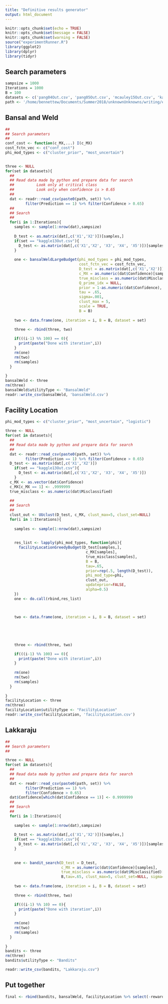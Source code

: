 ```yaml
---
title: "Definitive results generator"
output: html_document
---
```


```r
knitr::opts_chunk$set(echo = TRUE)
knitr::opts_chunk$set(message = FALSE)
knitr::opts_chunk$set(warning = FALSE)
source("experimentRunner.R")
library(ggplot2)
library(dplyr)
library(tidyr)
```


## Search parameters

```r
sampsize = 1000
Iterations = 1000
B = 100
datasets <- c('pang04Out.csv', 'pang05Out.csv', 'mcauley15Out.csv', 'kaggle13Out.csv')
path <- '/home/bennettew/Documents/Summer2018/unknownUnknowns/writing/experimentsAndPlots/inputFiles/'
```


## Bansal and Weld

```r
##
## Search parameters
##
conf_cost <- function(c_MX,...) I(c_MX)                                    ## Cost as defined in Bansal and Weld
cost_fctn_vec <- c("conf_cost")       
phi_mod_types <- c("cluster_prior", "most_uncertain")                      ## Run for cluster_prior phi estimation, and most_uncertain
                                      

three <- NULL
for(set in datasets){
  ##
  ## Read data made by python and prepare data for search
  ##          Look only at critical class
  ##          Look only when confidence is > 0.65
  ##
  dat <- readr::read_csv(paste0(path, set)) %>%  
         filter(Prediction == 1) %>% filter(Confidence > 0.65)
  ##
  ## Search
  ##
  for(i in 1:Iterations){ 
    samples <- sample(1:nrow(dat),sampsize)
    
    D_test <- as.matrix(dat[,c('X1','X2')])[samples,]
    if(set == "kaggle13Out.csv"){
      D_test <- as.matrix(dat[,c('X1','X2', 'X3', 'X4', 'X5')])[samples,]  
    }
    
    one <- bansalWeldLargeBudget(phi_mod_types = phi_mod_types,
                                 cost_fctn_vec = cost_fctn_vec,
                                 D_test = as.matrix(dat[,c('X1','X2')])[samples,],
                                 c_MX = as.numeric(dat$Confidence)[samples], 
                                 true_misclass = as.numeric(dat$Misclassified)[samples],
                                 Q_prime_idx = NULL,
                                 prior = 1-as.numeric(dat$Confidence),
                                 tau = .65,
                                 sigma=.001,
                                 clust_max = 5,
                                 scale = TRUE,
                                 B = B)
  
    two <- data.frame(one, iteration = i, B = B, dataset = set)
    
    three <- rbind(three, two)

    if(((i-1) %% 100) == 0){
      print(paste("Done with iteration",i))
    }
    rm(one)
    rm(two)
    rm(samples)
  } 
  
}
bansalWeld <- three
rm(three)
bansalWeld$utilityType <- "BansalWeld"
readr::write_csv(bansalWeld, 'bansalWeld.csv')
```


## Facility Location

```r
phi_mod_types <- c("cluster_prior", "most_uncertain", "logistic")

three <- NULL
for(set in datasets){
  ##
  ## Read data made by python and prepare data for search
  ##
  dat <- readr::read_csv(paste0(path, set)) %>%  
         filter(Prediction == 1) %>% filter(Confidence > 0.65) 
  D_test <- as.matrix(dat[,c('X1','X2')])
    if(set == "kaggle13Out.csv"){
      D_test <- as.matrix(dat[,c('X1','X2', 'X3', 'X4', 'X5')])
    }
  c_MX <- as.vector(dat$Confidence)
  c_MX[c_MX == 1] <- .9999999
  true_misclass <- as.numeric(dat$Misclassified)
  
  ##
  ## Search
  ##
  clust_out <- UUclust(D_test, c_MX, clust_max=5, clust_set=NULL)
  for(i in 1:Iterations){ 
  
    samples <- sample(1:nrow(dat),sampsize)
    
    
    res_list <- lapply(phi_mod_types, function(phi){
      facilityLocationGreedyBudget(D_test[samples,],
                                    c_MX[samples],
                                    true_misclass[samples],
                                    B = B,
                                    tau=.65,
                                    prior=rep(.5, length(D_test)), 
                                    phi_mod_type=phi,
                                    clust_out, 
                                    updateprior=FALSE,
                                    alpha=0.5)
    })
    one <- do.call(rbind,res_list)
    

  
    two <- data.frame(one, iteration = i, B = B, dataset = set)
    
    
  
  

    three <- rbind(three, two)

    if(((i-1) %% 100) == 0){
      print(paste("Done with iteration",i))
    }
 
    rm(one)
    rm(two)
    rm(samples)
  } 
  
}
facilityLocation <- three
rm(three)
facilityLocation$utilityType <- "FacilityLocation"
readr::write_csv(facilityLocation, 'facilityLocation.csv')
```



## Lakkaraju

```r
##
## Search parameters
##

three <- NULL
for(set in datasets){
  ##
  ## Read data made by python and prepare data for search
  ##
  dat <- readr::read_csv(paste0(path, set)) %>%  
         filter(Prediction == 1) %>% 
         filter(Confidence > 0.65)
  dat$Confidence[which(dat$Confidence == 1)] <- 0.9999999
  ##
  ## Search
  ##
  for(i in 1:Iterations){ 
  
    samples <- sample(1:nrow(dat),sampsize)
    
    D_test <- as.matrix(dat[,c('X1','X2')])[samples,]
    if(set == "kaggle13Out.csv"){
      D_test <- as.matrix(dat[,c('X1','X2', 'X3', 'X4', 'X5')])[samples,]  
    }
    
    
    one <- bandit_search(D_test = D_test,
                         c_MX = as.numeric(dat$Confidence)[samples],
                         true_misclass = as.numeric(dat$Misclassified)[samples], 
                         B,tau=.65, clust_max=5, clust_set=NULL, sigma=.001, scale=TRUE)
  
    two <- data.frame(one, iteration = i, B = B, dataset = set)
    
    three <- rbind(three, two)

    if(((i-1) %% 10) == 0){
      print(paste("Done with iteration",i))
    }
 
    rm(one)
    rm(two)
    rm(samples)
  } 
  
}
bandits <- three
rm(three)
bandits$utilityType <- "Bandits"

readr::write_csv(bandits, "Lakkaraju.csv")
```


## Put together

```r

final <- rbind(bandits, bansalWeld, facilityLocation %>% select(-reward, -sum_min_dist))

```
